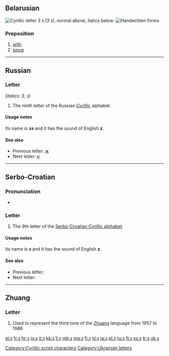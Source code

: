 {{Cyrillic character info|hex=437|name=CYRILLIC SMALL LETTER ZE}}
{{also|э|є|З|3|ဒ|ع}}
==Belarusian==
[[File:Cyrillic Z.png|thumb|right|Cyrillic letter '''З з'''<br/>
(''З з''), normal above, italics below.]]
[[File:09-Russian alphabet-З з.svg|thumb|Handwritten forms]]
===Preposition===
{{head|be|preposition|sc=Cyrl|tr=z}}

# [[with]]
# [[since]]

----

==Russian==

===Letter===
{{head|ru|letter|lower case||upper case|З}} (''italics: З, з'')

# The ninth letter of the Russian [[Cyrillic]] alphabet.

====Usage notes====
Its name is '''зэ''' {{IPAchar|(zɛ)}} and it has the sound of English '''z'''.

====See also====
* Previous letter: [[ж#Russian|ж]]
* Next letter: [[и#Russian|и]]

----

==Serbo-Croatian==
{{attention|sh}}

===Pronunciation===
* {{qualifier|phoneme}} {{IPA|/z/|lang=sh}}

===Letter===
{{head|sh|letter|lower case||upper case|З}}

# The 9th letter of the [[Serbo-Croatian Cyrillic alphabet]].

====Usage notes====
Its name is '''з''' {{IPAchar|(zɛ)}} and it has the sound of English '''z'''.

====See also====
* Previous letter: {{l|sh|ж}}
* Next letter: {{l|sh|и}}

----

==Zhuang==

===Letter===
{{head|za|letter}}

# Used to represent the third tone of the [[Zhuang]] language from 1957 to 1986

[[Category:Cyrillic script characters]]
[[Category:Ukrainian letters]]

[[el:з]]
[[fr:з]]
[[hr:з]]
[[io:з]]
[[it:з]]
[[kk:з]]
[[li:з]]
[[mk:з]]
[[mg:з]]
[[fj:з]]
[[nl:з]]
[[ja:з]]
[[pl:з]]
[[ru:з]]
[[fi:з]]
[[sv:з]]
[[tr:з]]
[[uk:з]]